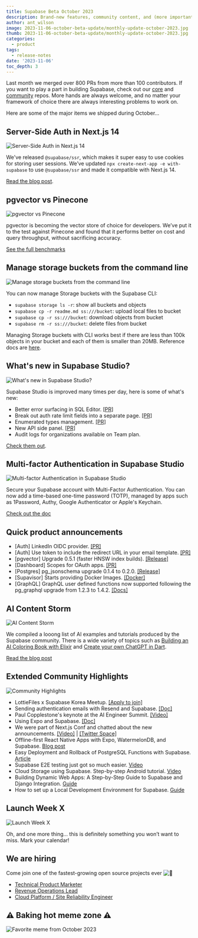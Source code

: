 ```yaml
---
title: Supabase Beta October 2023
description: Brand-new features, community content, and (more importantly) the date for our next Launch Week.
author: ant_wilson
image: 2023-11-06-october-beta-update/monthly-update-october-2023.jpg
thumb: 2023-11-06-october-beta-update/monthly-update-october-2023.jpg
categories:
  - product
tags:
  - release-notes
date: '2023-11-06'
toc_depth: 3
---
```


Last month we merged over 800 PRs from more than 100 contributors. If you want to play a part in building Supabase, check out our [core](https://github.com/supabase) and [community](https://github.com/supabase-community/) repos. More hands are always welcome, and no matter your framework of choice there are always interesting problems to work on.

Here are some of the major items we shipped during October…

## Server-Side Auth in Next.js 14

![Server-Side Auth in Next.js 14](https://obuldanrptloktxcffvn.supabase.co/storage/v1/object/public/images/marketing-emails/october2023/1.png)

We've released `@supabase/ssr`, which makes it super easy to use cookies for storing user sessions. We’ve updated `npx create-next-app -e with-supabase` to use `@supabase/ssr` and made it compatible with Next.js 14.

[Read the blog post](https://supabase.com/blog/supabase-is-now-compatible-with-nextjs-14).

## pgvector vs Pinecone

![pgvector vs Pinecone](https://obuldanrptloktxcffvn.supabase.co/storage/v1/object/public/images/marketing-emails/october2023/2.png)

pgvector is becoming the vector store of choice for developers. We’ve put it to the test against Pinecone and found that it performs better on cost and query throughput, without sacrificing accuracy.

[See the full benchmarks](https://supabase.com/blog/pgvector-vs-pinecone)

## Manage storage buckets from the command line

![Manage storage buckets from the command line](https://obuldanrptloktxcffvn.supabase.co/storage/v1/object/public/images/marketing-emails/october2023/storage-buckets-cli.png)

You can now manage Storage buckets with the Supabase CLI:

- `supabase storage ls -r`: show all buckets and objects
- `supabase cp -r readme.md ss:///bucket`: upload local files to bucket
- `supabase cp -r ss:///bucket`: download objects from bucket
- `supabase rm -r ss:///bucket`: delete files from bucket

Managing Storage buckets with CLI works best if there are less than 100k objects in your bucket and each of them is smaller than 20MB. Reference docs are [here](https://supabase.com/docs/reference/cli/supabase-storage-ls).

## What's new in Supabase Studio?

![What's new in Supabase Studio?](https://obuldanrptloktxcffvn.supabase.co/storage/v1/object/public/images/marketing-emails/october2023/supabase-studio.png)

Supabase Studio is improved many times per day, here is some of what's new:

- Better error surfacing in SQL Editor. [[PR]](https://github.com/supabase/supabase/pull/18327)
- Break out auth rate limit fields into a separate page. [[PR]](https://github.com/supabase/supabase/pull/18265)
- Enumerated types management. [[PR]](https://github.com/supabase/supabase/pull/17953)
- New API side panel. [[PR]](https://github.com/supabase/supabase/pull/17880)
- Audit logs for organizations available on Team plan.

[Check them out](https://supabase.com/dashboard/).

## Multi-factor Authentication in Supabase Studio

![Multi-factor Authentication in Supabase Studio](https://obuldanrptloktxcffvn.supabase.co/storage/v1/object/public/images/marketing-emails/october2023/mfa-supabase-studio.png)

Secure your Supabase account with Multi-Factor Authentication. You can now add a time-based one-time password (TOTP), managed by apps such as 1Password, Authy, Google Authenticator or Apple's Keychain.

[Check out the doc](https://supabase.com/docs/guides/platform/multi-factor-authentication)

## Quick product announcements

- [Auth] LinkedIn OIDC provider. [[PR]](https://github.com/supabase/supabase/pull/18225)
- [Auth] Use token to include the redirect URL in your email template. [[PR]](https://github.com/supabase/gotrue/pull/1276)
- [pgvector] Upgrade 0.5.1 (faster HNSW index builds). [[Release]](https://github.com/pgvector/pgvector/releases/tag/v0.5.1)
- [Dashboard] Scopes for OAuth apps. [[PR]](https://github.com/supabase/supabase/pull/17976)
- [Postgres] pg_jsonschema upgrade 0.1.4 to 0.2.0. [[Release]](https://github.com/supabase/pg_jsonschema/releases/tag/v0.2.0)
- [Supavisor] Starts providing Docker Images. [[Docker]](https://hub.docker.com/r/supabase/supavisor/tags)
- [GraphQL] GraphQL user defined functions now supported following the pg_graphql upgrade from 1.2.3 to 1.4.2. [[Docs]](https://supabase.github.io/pg_graphql/functions/)

## AI Content Storm

![AI Content Storm](https://obuldanrptloktxcffvn.supabase.co/storage/v1/object/public/images/marketing-emails/october2023/4.png)

We compiled a looong list of AI examples and tutorials produced by the Supabase community. There is a wide variety of topics such as [Building an AI Coloring Book with Elixir](https://niklas.hashnode.dev/from-a-dream-to-reality-building-an-ai-coloring-book-with-elixir) and [Create your own ChatGPT in Dart](https://dartling.dev/create-your-own-chatgpt-in-dart-with-supabase-vector-and-openai).

[Read the blog post](https://dev.to/supabase/ai-ignites-the-rain-content-storm-is-back-kdl)

## Extended Community Highlights

![Community Highlights](https://obuldanrptloktxcffvn.supabase.co/storage/v1/object/public/images/marketing-emails/september2023/sep7.png)

- LottieFiles x Supabase Korea Meetup. [[Apply to join]](https://lu.ma/lottiekr_supabase_23)
- Sending authentication emails with Resend and Supabase. [[Doc]](https://resend.com/docs/knowledge-base/how-do-i-maximize-deliverability-for-supabase-auth-emails)
- Paul Copplestone's keynote at the AI Engineer Summit. [[Video]](https://www.youtube.com/live/qw4PrtyvJI0?feature=shared&t=10556)
- Using Expo and Supabase. [[Doc]](https://docs.expo.dev/guides/using-supabase/)
- We were part of Next.js Conf and chatted about the new announcements. [[Video]](https://www.youtube.com/watch?v=FdiX5rHS_0Y&t=3880s) | [[Twitter Space]](https://twitter.com/i/spaces/1yoKMwNWbRjJQ?s=20)
- Offline-first React Native Apps with Expo, WatermelonDB, and Supabase. [Blog post](https://supabase.com/blog/react-native-offline-first-watermelon-db)
- Easy Deployment and Rollback of PostgreSQL Functions with Supabase. [Article](https://blog.mansueli.com/streamlining-postgresql-function-management-with-supabase)
- Supabase E2E testing just got so much easier. [Video](https://www.youtube.com/watch?v=JMJODiXFHBI)
- Cloud Storage using Supabase. Step-by-step Android tutorial. [Video](https://www.youtube.com/watch?v=BqxI7ViS_-M)
- Building Dynamic Web Apps: A Step-by-Step Guide to Supabase and Django Integration. [Guide](https://python.plainenglish.io/building-dynamic-web-apps-a-step-by-step-guide-to-supabase-and-django-integration-13d569a53f42)
- How to set up a Local Development Environment for Supabase. [Guide](https://aiherrera.medium.com/how-to-set-up-a-local-development-environment-for-supabase-dd80e16d050)

## Launch Week X

![Launch Week X](https://obuldanrptloktxcffvn.supabase.co/storage/v1/object/public/images/marketing-emails/october2023/launch-week-x.png)

Oh, and one more thing… this is definitely something you won’t want to miss. Mark your calendar!

## We are hiring

Come join one of the fastest-growing open source projects ever ![🤗](https://fonts.gstatic.com/s/e/notoemoji/15.0/1f917/32.png)

- [Technical Product Marketer](https://boards.greenhouse.io/supabase/jobs/5005843004)
- [Revenue Operations Lead](https://boards.greenhouse.io/supabase/jobs/5006313004)
- [Cloud Platform / Site Reliability Engineer](https://boards.greenhouse.io/supabase/jobs/5013075004)

## **⚠️ Baking hot meme zone ⚠️**

![Favorite meme from October 2023](https://obuldanrptloktxcffvn.supabase.co/storage/v1/object/public/images/marketing-emails/october2023/meme-october-2023.png?t=2023-11-06T15%3A12%3A17.052Z)
